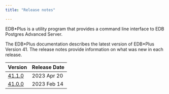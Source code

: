 ```yaml
---
title: "Release notes"

---
```


EDB\*Plus is a utility program that provides a command line interface to EDB Postgres Advanced Server.

The EDB\*Plus documentation describes the latest version of EDB\*Plus Version 41. The release notes provide information on what was new in each release. 

|                Version                | Release Date |
| ------------------------------------- | ------------ |
| [41.1.0](edbplus_41.1_rel_notes.mdx) | 2023 Apr 20  |
| [41.0.0](edbplus_41.0_rel_notes.mdx) | 2023 Feb 14  |
